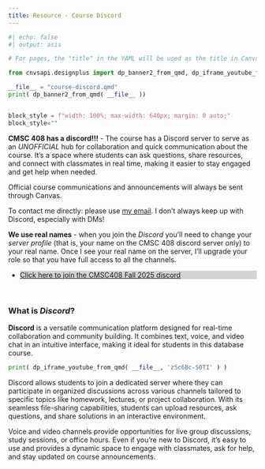 ```yaml
---
title: Resource - Course Discord
---
```



```python
#| echo: false
#| output: asis

# For pages, the "title" in the YAML will be used as the title in Canvas.

from cnvsapi.designplus import dp_banner2_from_qmd, dp_iframe_youtube_from_qmd

__file__ = "course-discord.qmd"
print( dp_banner2_from_qmd( __file__ ))


block_style = f"width: 100%; max-width: 640px; margin: 0 auto;"
block_style=""

```

::: {style="`{python} block_style`"}
**CMSC 408 has a discord!!!** - The course has a Discord server to serve as an *UNOFFICIAL* hub for collaboration and quick communication about the course. It’s a space where students can ask questions, share resources, and connect with classmates in real time, making it easier to stay engaged and get help when needed.

Official course communications and announcements will always be sent through Canvas.

To contact me directly: please use [my email](mailto:jdleonard@vcu.edu){target="_blank"}.  I don't always keep up with Discord, especially with DMs!

**We use real names** - when you join the *Discord* you'll need to change your *server profile* (that is, your name on the CMSC 408 discord server only) to 
your real name. Once I see your real name on the server, I'll upgrade your role so that you have full access to all the channels.

:::


::: {style="`{python} block_style`"}
<ul class="kl_large_link_grid mx-auto d-block">
<li style="background:lightgray;"><a href="https://discord.gg/5bsRKdSwKj">Click here to join the CMSC408 Fall 2025 discord</a></li>
</ul>
:::

<p>&nbsp;</p>
::: {style="`{python} block_style`"}
### What is *Discord*?

**Discord** is a versatile communication platform designed for real-time collaboration and community building. It combines text, voice, and video chat in an intuitive interface, making it ideal for students in this database course.

:::

::: {style="`{python} block_style`"}
```python
print( dp_iframe_youtube_from_qmd( __file__, 'z5c6Bc-S0TI' ) )
```
:::

::: {style="`{python} block_style`"}

Discord allows students to join a dedicated server where they can participate in organized discussions across various channels tailored to specific topics like homework, lectures, or project collaboration. With its seamless file-sharing capabilities, students can upload resources, ask questions, and share solutions in an interactive environment.

Voice and video channels provide opportunities for live group discussions, study sessions, or office hours. Even if you’re new to Discord, it’s easy to use and provides a dynamic space to engage with classmates, ask for help, and stay updated on course announcements.
:::
